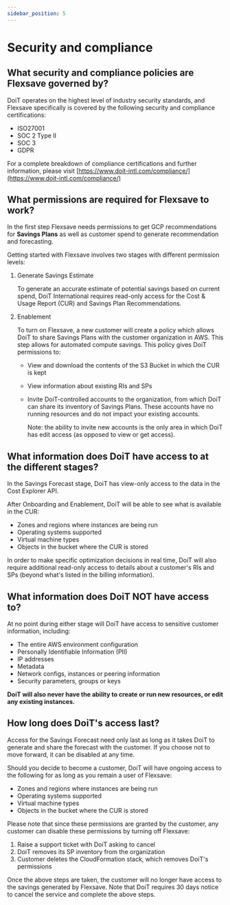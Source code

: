 ```yaml
---
sidebar_position: 5
---
```


# Security and compliance

## What security and compliance policies are Flexsave governed by?

DoiT operates on the highest level of industry security standards, and Flexsave specifically is covered by the following security and compliance certifications:

- ISO27001
- SOC 2 Type II
- SOC 3
- GDPR

For a complete breakdown of compliance certifications and further information, please visit [https://www.doit-intl.com/compliance/](https://www.doit-intl.com/compliance/)

## What permissions are required for Flexsave to work?

In the first step Flexsave needs permissions to get GCP recommendations for **Savings Plans** as well as customer spend to generate recommendation and forecasting.

Getting started with Flexsave involves two stages with different permission levels:

1. Generate Savings Estimate

   To generate an accurate estimate of potential savings based on current spend, DoiT International requires read-only access for the Cost & Usage Report (CUR) and Savings Plan Recommendations.

2. Enablement

   To turn on Flexsave, a new customer will create a policy which allows DoiT to share Savings Plans with the customer organization in AWS. This step allows for automated compute savings. This policy gives DoiT permissions to:

   - View and download the contents of the S3 Bucket in which the CUR is kept
   - View information about existing RIs and SPs
   - Invite DoiT-controlled accounts to the organization, from which DoiT can share its inventory of Savings Plans. These accounts have no running resources and do not impact your existing accounts.

     Note: the ability to invite new accounts is the only area in which DoiT has edit access (as opposed to view or get access).

## What information does DoiT have access to at the different stages?

In the Savings Forecast stage, DoiT has view-only access to the data in the Cost Explorer API.

After Onboarding and Enablement, DoiT will be able to see what is available in the CUR:

- Zones and regions where instances are being run
- Operating systems supported
- Virtual machine types
- Objects in the bucket where the CUR is stored

In order to make specific optimization decisions in real time, DoiT will also require additional read-only access to details about a customer's RIs and SPs (beyond what's listed in the billing information).

## What information does DoiT NOT have access to?

At no point during either stage will DoiT have access to sensitive customer information, including:

- The entire AWS environment configuration
- Personally Identifiable Information (PII)
- IP addresses
- Metadata
- Network configs, instances or peering information
- Security parameters, groups or keys

**DoiT will also never have the ability to create or run new resources, or edit any existing instances.**

## How long does DoiT's access last?

Access for the Savings Forecast need only last as long as it takes DoiT to generate and share the forecast with the customer. If you choose not to move forward, it can be disabled at any time.

Should you decide to become a customer, DoiT will have ongoing access to the following for as long as you remain a user of Flexsave:

- Zones and regions where instances are being run
- Operating systems supported
- Virtual machine types
- Objects in the bucket where the CUR is stored

Please note that since these permissions are granted by the customer, any customer can disable these permissions by turning off Flexsave:

1. Raise a support ticket with DoiT asking to cancel
2. DoiT removes its SP inventory from the organization
3. Customer deletes the CloudFormation stack, which removes DoiT's permissions

Once the above steps are taken, the customer will no longer have access to the savings generated by Flexsave. Note that DoiT requires 30 days notice to cancel the service and complete the above steps.
